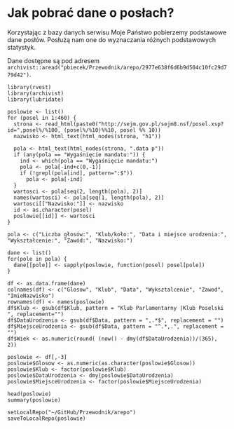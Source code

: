 # Jak pobrać dane o posłach?

Korzystając z bazy danych serwisu Moje Państwo pobierzemy podstawowe dane posłów. Posłużą nam one do wyznaczania różnych podstawowych statystyk.

Dane dostępne są pod adresem `archivist::aread("pbiecek/Przewodnik/arepo/2977e638f6d6b9d504c10fc29d779d42")`.

```
library(rvest)
library(archivist)
library(lubridate)

poslowie <- list()
for (posel in 1:460) {
  strona <- read_html(paste0("http://sejm.gov.pl/sejm8.nsf/posel.xsp?id=",posel%/%100, (posel%/%10)%%10, posel %% 10))
  nazwisko <- html_text(html_nodes(strona, "h1"))
  
  pola <- html_text(html_nodes(strona, ".data p"))
  if (any(pola == "Wygaśnięcie mandatu:")) {
    ind <- which(pola == "Wygaśnięcie mandatu:")
    pola <- pola[-ind+c(0,-1)]
    if (!grepl(pola[ind], pattern=":$"))
      pola <- pola[-ind]
  }
  wartosci <- pola[seq(2, length(pola), 2)]
  names(wartosci) <- pola[seq(1, length(pola), 2)]
  wartosci[["Nazwisko:"]] <- nazwisko
  id <- as.character(posel)
  poslowie[[id]] <- wartosci
}

pola <- c("Liczba głosów:", "Klub/koło:", "Data i miejsce urodzenia:", "Wykształcenie:", "Zawód:", "Nazwisko:")

dane <- list()
for(pole in pola) {
  dane[[pole]] <- sapply(poslowie, function(posel) posel[pole])
}

df <- as.data.frame(dane)
colnames(df) <- c("Glosow", "Klub", "Data", "Wyksztalcenie", "Zawod", "ImieNazwisko")
rownames(df) <- names(poslowie)
df$Klub <- gsub(df$Klub, pattern = "Klub Parlamentarny |Klub Poselski ", replacement="")
df$DataUrodzenia <- gsub(df$Data, pattern = ",.*$", replacement = "")
df$MiejsceUrodzenia <- gsub(df$Data, pattern = "^.*,.", replacement = "")
df$Wiek <- as.numeric(round( (now() - dmy(df$DataUrodzenia))/(365), 2))

poslowie <- df[,-3]
poslowie$Glosow <- as.numeric(as.character(poslowie$Glosow))
poslowie$Klub <- factor(poslowie$Klub)
poslowie$DataUrodzenia <- dmy(poslowie$DataUrodzenia)
poslowie$MiejsceUrodzenia <- factor(poslowie$MiejsceUrodzenia)

head(poslowie)
summary(poslowie)

setLocalRepo("~/GitHub/Przewodnik/arepo")
saveToLocalRepo(poslowie)
```

